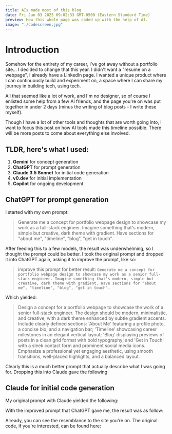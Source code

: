 ```yaml
---
title: AIs made most of this blog
date: Fri Jan 03 2025 09:02:33 GMT-0500 (Eastern Standard Time)
preview: How this whole page was coded up with the help of AI.
image: "./codescreen.jpg"
---
```



# Introduction

Somehow for the entirety of my career, I've got away without a portfolio site... I decided to change
that this year. I didn't want a "resume on a webpage", I already have a LinkedIn page. I wanted a unique
product where I can continuously build and experiment on, a space where I can share my journey in building
tech, using tech. 

All that seemed like a lot of work, and I'm no designer, so of course I enlisted some help from a few AI 
friends, and the page you're on was put together in under 2 days (minus the writing of blog posts - I write
these myself).

Though I have a lot of other tools and thoughts that are worth going into, I want to focus this post on 
how AI tools made this timeline possible. There will be more posts to come about everything else involved.

## TLDR, here's what I used:
1. **Gemini** for concept generation
1. **ChatGPT** for prompt generation
1. **Claude 3.5 Sonnet** for initial code generation
1. **v0.dev** for initial implementation
1. **Copilot** for ongoing development

## **ChatGPT** for prompt generation
  
I started with my own prompt:
> Generate me a concept for portfolio webpage design to showcase my work as a full-stack engineer. 
  Imagine something that's modern, simple but creative, dark theme with gradient. Have sections for 
  "about me", "timeline", "blog", "get in touch".

After feeding this to a few models, the result was underwhelming, so I thought the prompt could be better. 
I took the original prompt and dropped it into ChatGPT again, asking it to improve the prompt, like so:

> improve this prompt for better result: `Generate me a concept for portfolio webpage design to showcase my work as a senior full-stack engineer. Imagine something that's modern, simple but creative, dark theme with gradient. Have sections for "about me", "timeline", "blog", "get in touch".`

Which yielded:

> Design a concept for a portfolio webpage to showcase the work of a senior full-stack engineer. 
The design should be modern, minimalistic, and creative, with a dark theme enhanced by subtle 
gradient accents. Include clearly defined sections: 'About Me' featuring a profile photo, a concise 
bio, and a navigation bar; 'Timeline' showcasing career milestones in an elegant vertical layout; 
'Blog' displaying previews of posts in a clean grid format with bold typography; and 
'Get in Touch' with a sleek contact form and prominent social media icons. Emphasize a professional 
yet engaging aesthetic, using smooth transitions, well-placed highlights, and a balanced layout.

Clearly this is a much better prompt that actually describe what I was going for. Dropping this into Claude
gave the following

## Claude for initial code generation

My original prompt with Claude yielded the following:

<div className='relative overflow-scroll h-96 rounded-lg'>
  <OldPromptDesign />
</div>

With the improved prompt that ChatGPT gave me, the result was as follow:

<div className='relative overflow-scroll h-96 rounded-lg'>
  <Portfolio />
</div>

Already, you can see the resemblance to the site you're on. The original code, if you're interested,
can be found here:

